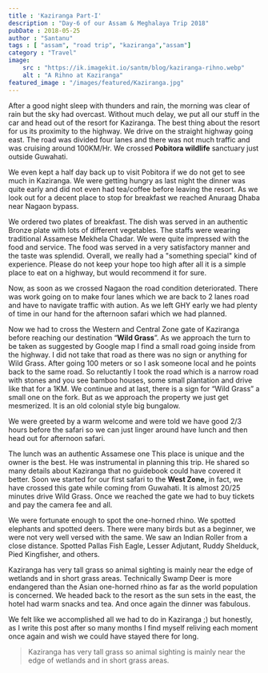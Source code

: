 ```yaml
---
title : 'Kaziranga Part-I'
description : "Day-6 of our Assam & Meghalaya Trip 2018"
pubDate : 2018-05-25
author : "Santanu"
tags : [ "assam", "road trip", "kaziranga","assam"]
category : "Travel"
image:
    src : "https://ik.imagekit.io/santm/blog/kaziranga-rihno.webp"
    alt : "A Rihno at Kaziranga"
featured_image : "/images/featured/Kaziranga.jpg"
---
```

After a good night sleep with thunders and rain, the morning was clear of rain but the sky had overcast. Without much delay, we put all our stuff in the car and head out of the resort for Kaziranga. The best thing about the resort for us its proximity to the highway. We drive on the straight highway going east. The road was divided four lanes and there was not much traffic and was cruising around 100KM/Hr.  We crossed **Pobitora wildlife** sanctuary just outside Guwahati.

We even kept a half day back up to visit Pobitora if we do not get to see much in Kaziranga. We were getting hungry as last night the dinner was quite early and did not even had tea/coffee before leaving the resort.  As we look out for a decent place to stop for breakfast we reached Anuraag Dhaba near Nagaon bypass.

We ordered two plates of breakfast. The dish was served in an authentic Bronze plate with lots of different vegetables.  The staffs were wearing traditional Assamese Mekhela Chadar. We were quite impressed with the food and service. The food was served in a very satisfactory manner and the taste was splendid. Overall, we really had a "something special" kind of experience. Please do not keep your hope too high after all it is a simple place to eat on a highway, but would recommend it for sure.

Now, as soon as we crossed Nagaon the road condition deteriorated. There was work going on to make four lanes which we are back to 2 lanes road and have to navigate traffic with aution. As we left GHY early we had plenty of time in our hand for the afternoon safari which we had planned. 

Now we had to cross the Western and Central Zone gate of Kaziranga before reaching our destination “**Wild Grass**”.  As we approach the turn to be taken as suggested by Google map I find a small road going inside from the highway. I did not take that road as there was no sign or anything for Wild Grass. After going 100 meters or so I ask someone local and he points back to the same road. So reluctantly I took the road which is a narrow road with stones and you see bamboo houses, some small plantation and drive like that for a 1KM.  We continue and at last, there is a sign for “Wild Grass” a small one on the fork.  But as we approach the property we just get mesmerized. It is an old colonial style big bungalow. 

We were greeted by a warm welcome and were told we have good 2/3 hours before the safari so we can just linger around have lunch and then head out for afternoon safari.  

The lunch was an authentic Assamese one This place is unique and the owner is the best. He was instrumental in planning this trip. He shared so many details about Kaziranga that no guidebook could have covered it better. Soon we started for our first safari to the **West Zone,** in fact, we have crossed this gate while coming from Guwahati. It is almost 20/25 minutes drive Wild Grass. Once we reached the gate we had to buy tickets and pay the camera fee and all.  

We were fortunate enough to spot the one-horned rhino. We spotted elephants and spotted deers. There were many birds but as a beginner, we were not very well versed with the same. We saw an Indian Roller from a close distance. Spotted Pallas Fish Eagle, Lesser Adjutant, Ruddy Shelduck, Pied Kingfisher, and others.  

Kaziranga has very tall grass so animal sighting is mainly near the edge of wetlands and in short grass areas. Technically Swamp Deer is more endangered than the Asian one-horned rhino as far as the world  population is concerned.  We headed back to the resort as the sun sets in the east, the hotel had warm snacks and tea. And once again the dinner was fabulous.  

We felt like we accomplished all we had to do in Kaziranga ;) but honestly, as I write this post after so many months I find myself reliving each moment once again and wish we could have stayed there for long.  

>Kaziranga has very tall grass so animal sighting is mainly near the edge of wetlands and in short grass areas.

